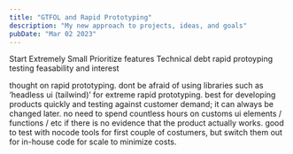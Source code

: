 ```yaml
---
title: "GTFOL and Rapid Prototyping"
description: "My new approach to projects, ideas, and goals"
pubDate: "Mar 02 2023"
---
```



Start Extremely Small
Prioritize features
Technical debt
rapid protoyping 
testing feasability and interest

thought 
on rapid prototyping. dont be afraid of using libraries such as ‘headless ui (tailwind)’ for extreme rapid prototyping. best for developing products quickly and testing against customer demand; it can always be changed later. no need to spend countless hours on customs ui elements / functions / etc if there is no evidence that the product actually works. good to test with nocode tools for first couple of costumers, but switch them out for in-house code for scale to minimize costs.

